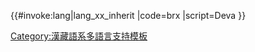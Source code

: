 <includeonly>{{#invoke:lang|lang_xx_inherit
|code=brx
|script=Deva
}}</includeonly><noinclude>
{{Documentation|Template:Lang-x/doc}}
[[Category:漢藏語系多語言支持模板]]
</noinclude>